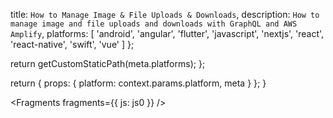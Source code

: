 
  title: `How to Manage Image & File Uploads & Downloads`,
  description: `How to manage image and file uploads and downloads with GraphQL and AWS Amplify`,
  platforms: [
    'android',
    'angular',
    'flutter',
    'javascript',
    'nextjs',
    'react',
    'react-native',
    'swift',
    'vue'
  ]
};

  return getCustomStaticPath(meta.platforms);
};

  return {
    props: {
      platform: context.params.platform,
      meta
    }
  };
}


<Fragments fragments={{ js: js0 }} />
